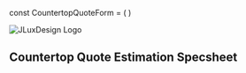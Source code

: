 const CountertopQuoteForm = ( <ReactHookForm /> )

<div style={{ padding: '20px', backgroundColor: 'black' }}>

  ![JLuxDesign Logo](../../assets/logos/../img/logos/logo-white.png)
  <h2 className="text-primary"> Countertop Quote Estimation Specsheet</h2>
</div>

<div className="main">
  <ReactHookForm />
</div>

